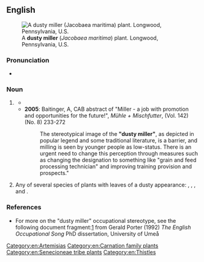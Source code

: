 ==English==
{{wikipedia}}
[[Image:Jacobaea_maritima_'Cirrus'_Leaves.jpg|thumb|A '''dusty miller''' (''Jacobaea maritima'') plant. Longwood, Pennsylvania, U.S.]]

===Pronunciation===
* {{audio|en|en-au-dusty miller.ogg|Audio (AU)}}

===Noun===
{{en-noun}}

# {{lb|en|idiomatic}} {{n-g|A formulaic phrase for a [[miller]], related to the dust generated in the milling process.}}
#* {{quote-text|en|year=1829|author=Robert Chambers|title=The Scottish Songs|page=539|passage=Hey, the '''dusty miller''', / And his dusty coat! / He will win a shilling, / Ere he spend a groat. / Dusty was the coat, / Dusty was the colour; / Dusty was the kiss, / That I gat frae the miller.}}
#* '''2005''': Baitinger, A, CAB abstract of "Miller - a job with promotion and opportunities for the future!", ''Mühle + Mischfutter'', (Vol. 142) (No. 8) 233-272
#*: The stereotypical image of the '''"dusty miller"''', as depicted in popular legend and some traditional literature, is a barrier, and milling is seen by younger people as low-status. There is an urgent need to change this perception through measures such as changing the designation to something like "grain and feed processing technician" and improving training provision and prospects."
# Any of several species of plants with leaves of a dusty appearance: {{taxlink|Centaurea cineraria|species|noshow=1}}, {{taxlink|Jacobaea maritima|species|noshow=1}}, {{taxlink|Artemisia stelleriana|species|noshow=1}}, and {{taxlink|Lychnis coronaria|species|noshow=1}}.

===References===
* For more on the "dusty miller" occupational stereotype, see the following document fragment:[https://web.archive.org/web/20051109184446/http://www.uwasa.fi/hut/english/occupation_as_metaphor.rtf] from Gerald Porter (1992) ''The English Occupational Song'' PhD dissertation, University of Umeå

[[Category:en:Artemisias]]
[[Category:en:Carnation family plants]]
[[Category:en:Senecioneae tribe plants]]
[[Category:en:Thistles]]